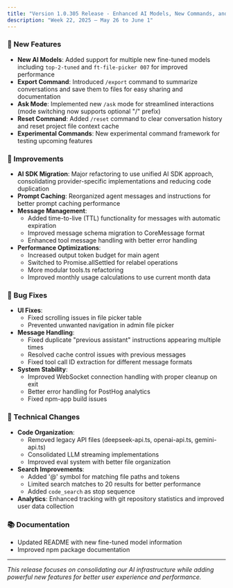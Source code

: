 ```yaml
---
title: "Version 1.0.305 Release - Enhanced AI Models, New Commands, and Performance Improvements"
description: "Week 22, 2025 — May 26 to June 1"
---
```


### 🚀 New Features

- **New AI Models**: Added support for multiple new fine-tuned models including `top-2-tuned` and `ft-file-picker 007` for improved performance
- **Export Command**: Introduced `/export` command to summarize conversations and save them to files for easy sharing and documentation
- **Ask Mode**: Implemented new `/ask` mode for streamlined interactions (mode switching now supports optional "/" prefix)
- **Reset Command**: Added `/reset` command to clear conversation history and reset project file context cache
- **Experimental Commands**: New experimental command framework for testing upcoming features

### 🔧 Improvements

- **AI SDK Migration**: Major refactoring to use unified AI SDK approach, consolidating provider-specific implementations and reducing code duplication
- **Prompt Caching**: Reorganized agent messages and instructions for better prompt caching performance
- **Message Management**:
  - Added time-to-live (TTL) functionality for messages with automatic expiration
  - Improved message schema migration to CoreMessage format
  - Enhanced tool message handling with better error handling
- **Performance Optimizations**:
  - Increased output token budget for main agent
  - Switched to Promise.allSettled for relabel operations
  - More modular tools.ts refactoring
  - Improved monthly usage calculations to use current month data

### 🐛 Bug Fixes

- **UI Fixes**:
  - Fixed scrolling issues in file picker table
  - Prevented unwanted navigation in admin file picker
- **Message Handling**:
  - Fixed duplicate "previous assistant" instructions appearing multiple times
  - Resolved cache control issues with previous messages
  - Fixed tool call ID extraction for different message formats
- **System Stability**:
  - Improved WebSocket connection handling with proper cleanup on exit
  - Better error handling for PostHog analytics
  - Fixed npm-app build issues

### 🔄 Technical Changes

- **Code Organization**:
  - Removed legacy API files (deepseek-api.ts, openai-api.ts, gemini-api.ts)
  - Consolidated LLM streaming implementations
  - Improved eval system with better file organization
- **Search Improvements**:
  - Added '@' symbol for matching file paths and tokens
  - Limited search matches to 20 results for better performance
  - Added `code_search` as stop sequence
- **Analytics**: Enhanced tracking with git repository statistics and improved user data collection

### 📚 Documentation

- Updated README with new fine-tuned model information
- Improved npm package documentation

---

_This release focuses on consolidating our AI infrastructure while adding powerful new features for better user experience and performance._
